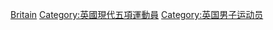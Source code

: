 [[Category:各国男子现代五项运动员|Britain]]
[[Category:英國現代五項運動員|Category:英國現代五項運動員]]
[[Category:英国男子运动员|Category:英国男子运动员]]